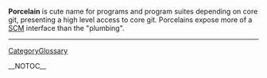 <b>Porcelain</b> is cute name for programs and program suites depending on core git, presenting a high level access to core git. Porcelains expose more of a [[SCM]] interface than the "plumbing".

----
[[CategoryGlossary]]

__NOTOC__